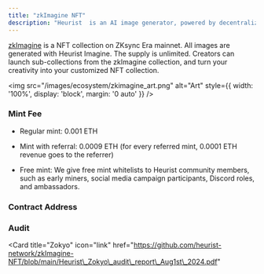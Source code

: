 ```yaml
---
title: "zkImagine NFT"
description: "Heurist  is an AI image generator, powered by decentralized GPUs in Heurist network. We curate the best image generation models and offer them for free. Users can generate images of varied visual styles, themes, characters with text prompts."
---
```


[zkImagine](https://element.market/collections/zkimagine?search%5Btoggles%5D%5B0%5D=ALL) is a NFT collection on ZKsync Era mainnet. All images are generated with Heurist Imagine. The supply is unlimited. Creators can launch sub-collections from the zkImagine collection, and turn your creativity into your customized NFT collection.


<img
    src="/images/ecosystem/zkimagine_art.png" 
    alt="Art"
    style={{ width: '100%', display: 'block', margin: '0 auto' }}
  />

### Mint Fee

* Regular mint: 0.001 ETH

* Mint with referral: 0.0009 ETH (for every referred mint, 0.0001 ETH revenue goes to the referrer)

* Free mint: We give free mint whitelists to Heurist community members, such as early miners, social media campaign participants, Discord roles, and ambassadors.

### Contract Address



<CardGroup cols={2}>
  <Card
    title="Proxy"
    icon="link"
    href="https://explorer.zksync.io/address/0x5c63369e3f04018a0c32559661e025f051fb071e"
  >
  </Card>
  <Card
    title="Implementation"
    icon="link"
    href="https://explorer.zksync.io/address/0x069de8a7f0b39280d84eccf29d3f071052051dd3"
  >
  </Card>

</CardGroup>

### Audit

<Card
    title="Zokyo"
    icon="link"
    href="https://github.com/heurist-network/zkImagine-NFT/blob/main/Heurist\_Zokyo\_audit\_report\_Aug1st\_2024.pdf"
  >
  </Card>

